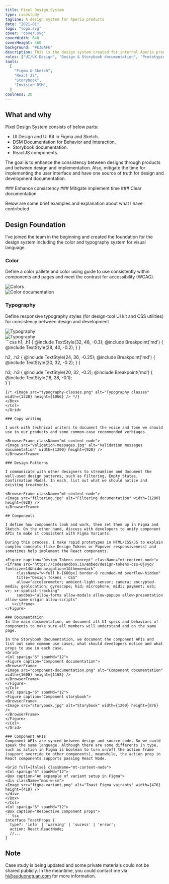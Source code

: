 ```yaml
---
title: Pixel Design System
type: casestudy
tagline: A design system for Aperia products
date: "2021-01"
logo: "logo.svg"
cover: "cover.svg"
coverWidth: 640
coverHeight: 460  
background: "#E3EAF6"
description: This is the design system created for internal Aperia products, which forms an end-to-end design language to create simple, intuitive and beautiful experiences.
roles: ["UI/UX Design", "Design & Storybook documentation", "Prototyping", "Front-end development"]
tools:
  [
    "Figma & Sketch",
    "React JS",
    "Storybook",
    "Invision DSM",
  ]
coolness: 20
---
```


## What and why

Pixel Design System consists of below parts:
- UI Design and UI Kit in Figma and Sketch.
- DSM Documentation for Behavior and Interaction.
- Storybook documentation.
- ReactJS components.

The goal is to enhance the consistency between designs through products and between design and implementation. Also, mitigate the time for implementing the user interface and have one source of truth for design and development documentation.
<Grid>
  <Col spanLg="4">
  <EmojiBox emoji="☑️">
  ### Enhance consistency
  </EmojiBox>
  </Col>
  <Col spanLg="4">
  <EmojiBox emoji="⏰">
  ### Mitigate implement time
  </EmojiBox>
  </Col>
  <Col spanLg="4">
  <EmojiBox emoji="📜">
  ### Clear documentation
  </EmojiBox>
  </Col>
</Grid>

Below are some brief examples and explanation about what I have contributed.

## Design Foundation

I’ve joined the team in the beginning and created the foundation for the design system including the color and typography system for visual language.

### Color

Define a color pallete and color using guide to use consistently within components and pages and meet the contrast for accessibility (WCAG).

<Grid>
<Col spanLg="6" spanMd="12">

<Box caption="Color system">
<Image src="colors.svg" alt="Colors" width={1320} height={1100} />
</Box>
</Col>
<Col spanLg="6" spanMd="12">

<Box caption="An expample of color usuage guide">
<div className="md:p-8">
<Image src="chart-colors-instruction.svg" alt="Color documentation" width={800} height={912} />
</div>
</Box>
</Col>
</Grid>

### Typography

Define responsive typography styles (for design-tool UI kit and CSS utilities) for consistency between design and development 

<Grid>
<Col spanLg="6" spanMd="12" className="row-span-2">
<Box caption="An expample of typography system and CSS ultility classes">
<Image src="typography-cheat-sheet.svg" alt="Typography" width={800} height={1140} />
</Box>
</Col>
<Col spanLg="6" spanMd="12" className="row-span-1">
<Box caption="Figma text styles">
<div className="max-w-[200px]"><Image src="figma-text-style.png" alt="Typography" width={476} height={882} /></div>
</Box>
</Col>
<Col spanLg="6" spanMd="12" className="row-span-1">
<Box caption="Respective CSS classes (SCSS)">
```css
h1, .h1 {
  @include TextStyle(32, 48, -0.3);
  @include Breakpoint('md') {
    @include TextStyle(28, 40, -0.2);
  } 
}

h2, .h2 {
  @include TextStyle(24, 36, -0.25);
  @include Breakpoint('md') {
    @include TextStyle(20, 32, -0.2);
  }
}

h3, .h3 {
  @include TextStyle(20, 32, -0.2);
  @include Breakpoint('md') {
    @include TextStyle(18, 28, -0.1);  
  } 
}
```
{/* <Image src="typography-classes.png" alt="Typography classes" width={1328} height={1066} /> */}
</Box>
</Col>
</Grid>

### Copy writing

I work with technical writers to document the voice and tone we should use in our products and some common-case recommended verbiages.

<BrowserFrame className="mt-content-node">
<Image src="validation-messages.jpg" alt="Validation messages documentation" width={1200} height={920} />
</BrowserFrame>

### Design Patterns

I communicate with other designers to streamline and document the well-used design patterns, such as Filtering, Empty States, Confirmation Modal. In each, list out what we should notice and existing treatments.

<BrowserFrame className="mt-content-node">
<Image src="filtering.jpg" alt="Filtering documentation" width={1200} height={920} />
</BrowserFrame>

## Components

I define how components look and work, then set them up in Figma and Sketch. On the other hand, discuss with developers to unify component APIs to make it consistent with Figma Variants.

During this process, I make rapid prototypes in HTML/CSS/JS to explain complex concepts (like Design Tokens or Popover responsiveness) and sometimes help implement the React components.

<Figure caption="Design Tokens concept" className="mt-content-node">
<iframe src="https://codesandbox.io/embed/design-tokens-css-0jvyq?fontsize=14&hidenavigation=1&theme=dark"
     className="w-full h-[600px] border-0 rounded-md overflow-hidden"
     title="Design Tokens - CSS"
     allow="accelerometer; ambient-light-sensor; camera; encrypted-media; geolocation; gyroscope; hid; microphone; midi; payment; usb; vr; xr-spatial-tracking"
     sandbox="allow-forms allow-modals allow-popups allow-presentation allow-same-origin allow-scripts"
   ></iframe>
</Figure>

### Documentation 
In the main documentation, we document all UI specs and behaviors of components to make sure all members will understand and on the same page.

In the Storybook documentation, we document the component APIs and list out some common use cases, what should developers notice and what props to use in each case.
<Grid>
<Col spanLg="6" spanMd="12">
<Figure caption="Component documentation">
<BrowserFrame>
<Image src="component-documentation.png" alt="Component documentation" width={1600} height={1168} />
</BrowserFrame>
</Figure>
</Col>
<Col spanLg="6" spanMd="12">
<Figure caption="Component storybook">
<BrowserFrame>
<Image src="storybook.jpg" alt="Storybook" width={1200} height={876} />
</BrowserFrame>
</Figure>
</Col>
</Grid>

### Component APIs
Component APIs are synced between design and source code. So we could speak the same language. Although there are some differents in type, such as action in Figma is boolean to turn on/off the action frame (support override to other components), meanwhile, the action prop in React components supports passing React Node.

<Grid full={false} className="mt-content-node">
<Col spanLg="6" spanMd="12">
<Box caption="An expample of variant setup in Figma">
<div className="max-w-sm">
<Image src="figma-variant.png" alt="Toast Figma vairants" width={476} height={410} />
</div>
</Box>
</Col>
<Col spanLg="6" spanMd="12">
<Box caption="Respective component props">
```tsx
interface ToastProps {
  type?: 'info' | 'warning' | 'sucess' | 'error';
  action: React.ReactNode;
  //...
}
```
</Box>
</Col>
</Grid>

## Note
Case study is being updated and some private materials could not be shared publicly. In the meantime, you could contact me via <Link href="mailto:hi@auduongtuan.com">hi@auduongtuan.com</Link> for more information.
